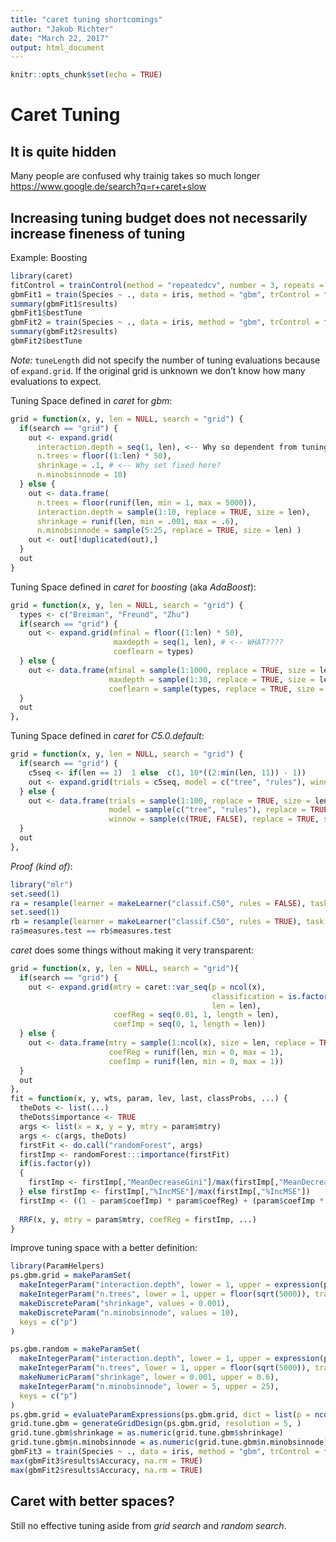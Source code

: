 ```yaml
---
title: "caret tuning shortcomings"
author: "Jakob Richter"
date: "March 22, 2017"
output: html_document
---
```


```r
knitr::opts_chunk$set(echo = TRUE)
```

# Caret Tuning

## It is quite hidden
Many people are confused why trainig takes so much longer
<https://www.google.de/search?q=r+caret+slow>

## Increasing tuning budget does not necessarily increase fineness of tuning

Example: Boosting
```r
library(caret)
fitControl = trainControl(method = "repeatedcv", number = 3, repeats = 3)
gbmFit1 = train(Species ~ ., data = iris, method = "gbm", trControl = fitControl, verbose = FALSE, tuneLength = 5)
summary(gbmFit1$results)
gbmFit1$bestTune
gbmFit2 = train(Species ~ ., data = iris, method = "gbm", trControl = fitControl, verbose = FALSE, tuneLength = 10)
summary(gbmFit2$results)
gbmFit2$bestTune
```
_Note:_ `tuneLength` did not specify the number of tuning evaluations because of `expand.grid`.
If the original grid is unknown we don't know how many evaluations to expect.

Tuning Space defined in _caret_ for _gbm_:
```r
grid = function(x, y, len = NULL, search = "grid") {
  if(search == "grid") {
    out <- expand.grid(
      interaction.depth = seq(1, len), <-- Why so dependent from tuning budget?
      n.trees = floor((1:len) * 50),
      shrinkage = .1, # <-- Why set fixed here?
      n.minobsinnode = 10)
  } else {
    out <- data.frame(
      n.trees = floor(runif(len, min = 1, max = 5000)),
      interaction.depth = sample(1:10, replace = TRUE, size = len),         
      shrinkage = runif(len, min = .001, max = .6),
      n.minobsinnode = sample(5:25, replace = TRUE, size = len) )
    out <- out[!duplicated(out),]
  }
  out
}
```

Tuning Space defined in _caret_ for _boosting_ (aka _AdaBoost_):
```r
grid = function(x, y, len = NULL, search = "grid") {
  types <- c("Breiman", "Freund", "Zhu")
  if(search == "grid") {
    out <- expand.grid(mfinal = floor((1:len) * 50),
                       maxdepth = seq(1, len), # <-- WHAT????
                       coeflearn = types)
  } else {
    out <- data.frame(mfinal = sample(1:1000, replace = TRUE, size = len),
                      maxdepth = sample(1:30, replace = TRUE, size = len),
                      coeflearn = sample(types, replace = TRUE, size = len))
  }
  out
},
```

Tuning Space defined in _caret_ for _C5.0.default_:
```r
grid = function(x, y, len = NULL, search = "grid") {
  if(search == "grid") {
    c5seq <- if(len == 1)  1 else  c(1, 10*((2:min(len, 11)) - 1))
    out <- expand.grid(trials = c5seq, model = c("tree", "rules"), winnow = c(TRUE, FALSE))
  } else {
    out <- data.frame(trials = sample(1:100, replace = TRUE, size = len),
                      model = sample(c("tree", "rules"), replace = TRUE, size = len), # <-- that parameter does not affect the performance at all!
                      winnow = sample(c(TRUE, FALSE), replace = TRUE, size = len))
  }
  out
},
```
_Proof (kind of)_:
```r
library("mlr")
set.seed(1)
ra = resample(learner = makeLearner("classif.C50", rules = FALSE), task = iris.task, resampling = cv10)
set.seed(1)
rb = resample(learner = makeLearner("classif.C50", rules = TRUE), task = iris.task, resampling = cv10)
ra$measures.test == rb$measures.test
```

_caret_ does some things without making it very transparent:
```r
grid = function(x, y, len = NULL, search = "grid"){
  if(search == "grid") {
    out <- expand.grid(mtry = caret::var_seq(p = ncol(x), 
                                             classification = is.factor(y), 
                                             len = len),
                       coefReg = seq(0.01, 1, length = len),
                       coefImp = seq(0, 1, length = len))
  } else {
    out <- data.frame(mtry = sample(1:ncol(x), size = len, replace = TRUE),
                      coefReg = runif(len, min = 0, max = 1),
                      coefImp = runif(len, min = 0, max = 1))
  }
  out
},
fit = function(x, y, wts, param, lev, last, classProbs, ...) {
  theDots <- list(...)
  theDots$importance <- TRUE
  args <- list(x = x, y = y, mtry = param$mtry)
  args <- c(args, theDots)                       
  firstFit <- do.call("randomForest", args)
  firstImp <- randomForest:::importance(firstFit)
  if(is.factor(y))
  {
    firstImp <- firstImp[,"MeanDecreaseGini"]/max(firstImp[,"MeanDecreaseGini"])
  } else firstImp <- firstImp[,"%IncMSE"]/max(firstImp[,"%IncMSE"])
  firstImp <- ((1 - param$coefImp) * param$coefReg) + (param$coefImp * firstImp)
  
  RRF(x, y, mtry = param$mtry, coefReg = firstImp, ...)
}
```

Improve tuning space with a better definition:
```r
library(ParamHelpers)
ps.gbm.grid = makeParamSet(
  makeIntegerParam("interaction.depth", lower = 1, upper = expression(p)),
  makeIntegerParam("n.trees", lower = 1, upper = floor(sqrt(5000)), trafo = function(x) x^2),
  makeDiscreteParam("shrinkage", values = 0.001),
  makeDiscreteParam("n.minobsinnode", values = 10),
  keys = c("p")
)

ps.gbm.random = makeParamSet(
  makeIntegerParam("interaction.depth", lower = 1, upper = expression(p)),
  makeIntegerParam("n.trees", lower = 1, upper = floor(sqrt(5000)), trafo = function(x) x^2),
  makeNumericParam("shrinkage", lower = 0.001, upper = 0.6),
  makeIntegerParam("n.minobsinnode", lower = 5, upper = 25),
  keys = c("p")
)
ps.gbm.grid = evaluateParamExpressions(ps.gbm.grid, dict = list(p = ncol(iris)-1))
grid.tune.gbm = generateGridDesign(ps.gbm.grid, resolution = 5, )
grid.tune.gbm$shrinkage = as.numeric(grid.tune.gbm$shrinkage)
grid.tune.gbm$n.minobsinnode = as.numeric(grid.tune.gbm$n.minobsinnode)
gbmFit3 = train(Species ~ ., data = iris, method = "gbm", trControl = fitControl, verbose = FALSE, tuneGrid = grid.tune.gbm)
max(gbmFit3$results$Accuracy, na.rm = TRUE)
max(gbmFit2$results$Accuracy, na.rm = TRUE)
```

## Caret with better spaces?

Still no effective tuning aside from _grid search_ and _random search_.

